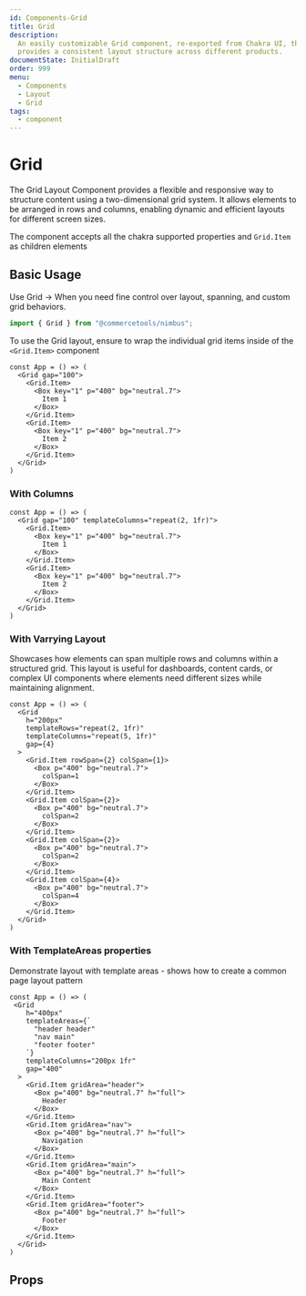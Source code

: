 ```yaml
---
id: Components-Grid
title: Grid
description:
  An easily customizable Grid component, re-exported from Chakra UI, that
  provides a consistent layout structure across different products.
documentState: InitialDraft
order: 999
menu:
  - Components
  - Layout
  - Grid
tags:
  - component
---
```


# Grid

The Grid Layout Component provides a flexible and responsive way to structure
content using a two-dimensional grid system. It allows elements to be arranged
in rows and columns, enabling dynamic and efficient layouts for different screen
sizes.

The component accepts all the chakra supported properties and `Grid.Item` as
children elements

## Basic Usage

Use Grid → When you need fine control over layout, spanning, and custom grid
behaviors.

```jsx
import { Grid } from "@commercetools/nimbus";
```

To use the Grid layout, ensure to wrap the individual grid items inside of the
`<Grid.Item>` component

```jsx-live
const App = () => (
  <Grid gap="100">
    <Grid.Item>
      <Box key="1" p="400" bg="neutral.7">
        Item 1
      </Box>
    </Grid.Item>
    <Grid.Item>
      <Box key="1" p="400" bg="neutral.7">
        Item 2
      </Box>
    </Grid.Item>
  </Grid>
)
```

### With Columns

```jsx-live
const App = () => (
  <Grid gap="100" templateColumns="repeat(2, 1fr)">
    <Grid.Item>
      <Box key="1" p="400" bg="neutral.7">
        Item 1
      </Box>
    </Grid.Item>
    <Grid.Item>
      <Box key="1" p="400" bg="neutral.7">
        Item 2
      </Box>
    </Grid.Item>
  </Grid>
)
```

### With Varrying Layout

Showcases how elements can span multiple rows and columns within a structured
grid. This layout is useful for dashboards, content cards, or complex UI
components where elements need different sizes while maintaining alignment.

```jsx-live
const App = () => (
  <Grid
    h="200px"
    templateRows="repeat(2, 1fr)"
    templateColumns="repeat(5, 1fr)"
    gap={4}
  >
    <Grid.Item rowSpan={2} colSpan={1}>
      <Box p="400" bg="neutral.7">
        colSpan=1
      </Box>
    </Grid.Item>
    <Grid.Item colSpan={2}>
      <Box p="400" bg="neutral.7">
        colSpan=2
      </Box>
    </Grid.Item>
    <Grid.Item colSpan={2}>
      <Box p="400" bg="neutral.7">
        colSpan=2
      </Box>
    </Grid.Item>
    <Grid.Item colSpan={4}>
      <Box p="400" bg="neutral.7">
        colSpan=4
      </Box>
    </Grid.Item>
  </Grid>
)
```

### With TemplateAreas properties

Demonstrate layout with template areas - shows how to create a common page
layout pattern

```jsx-live
const App = () => (
 <Grid
    h="400px"
    templateAreas={`
      "header header"
      "nav main"
      "footer footer"
    `}
    templateColumns="200px 1fr"
    gap="400"
  >
    <Grid.Item gridArea="header">
      <Box p="400" bg="neutral.7" h="full">
        Header
      </Box>
    </Grid.Item>
    <Grid.Item gridArea="nav">
      <Box p="400" bg="neutral.7" h="full">
        Navigation
      </Box>
    </Grid.Item>
    <Grid.Item gridArea="main">
      <Box p="400" bg="neutral.7" h="full">
        Main Content
      </Box>
    </Grid.Item>
    <Grid.Item gridArea="footer">
      <Box p="400" bg="neutral.7" h="full">
        Footer
      </Box>
    </Grid.Item>
  </Grid>
)
```

## Props

<PropsTable id="Grid" />
